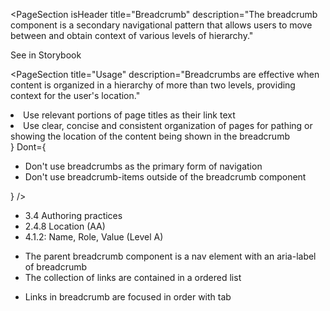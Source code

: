 
<PageSection
  isHeader
  title="Breadcrumb"
  description="The breadcrumb component is a secondary navigational pattern that allows users to move between
    and obtain context of various levels of hierarchy."
>
  <PharosLink href="#" target="_blank">
    See in Storybook
  </PharosLink>
</PageSection>

<PageSection
  title="Usage"
  description="Breadcrumbs are effective when content is organized in a hierarchy of more than two levels,
    providing context for the user's location."
></PageSection>

<PageSection title="Best Practices">
  <BestPractices
    Do={
      <ul>
        <li>Use relevant portions of page titles as their link text</li>
        <li>
          Use clear, concise and consistent organization of pages for pathing or showing the
          location of the content being shown in the breadcrumb
        </li>
      </ul>
    }
    Dont={
      <ul>
        <li>Don't use breadcrumbs as the primary form of navigation</li>
        <li>Don't use breadcrumb-items outside of the breadcrumb component</li>
      </ul>
    }
  />
</PageSection>

<PageSection title="Accessibility">
  <PageSection isSubsection title="Relevant WCAG Guidelines">
    <ul>
      <li>
        <PharosLink href="https://www.w3.org/TR/wai-aria-practices/#breadcrumb">
          3.4 Authoring practices
        </PharosLink>
      </li>
      <li>
        <PharosLink href="https://www.w3.org/WAI/WCAG21/Understanding/location.html">
          2.4.8 Location (AA)
        </PharosLink>
      </li>
      <li>
        <PharosLink href="https://www.w3.org/WAI/WCAG21/Understanding/name-role-value.html">
          4.1.2: Name, Role, Value (Level A)
        </PharosLink>
      </li>
    </ul>
  </PageSection>
  <PageSection
    isSubsection
    title="Importance"
    description="Helps users understand where in the site they currently are visiting"
  />
  <PageSection
    isSubsection
    title="Visual expectations"
    description="A trail of links pertaining to parental content separated by forward slashes"
  />
  <PageSection isSubsection title="Code expectations">
    <ul>
      <li>The parent breadcrumb component is a nav element with an aria-label of breadcrumb</li>
      <li>The collection of links are contained in a ordered list</li>
    </ul>
  </PageSection>
  <PageSection title="Expected actions" isSubsection>
    <PageSection
      title="Screen reader"
      isSubsubsection
      description="Reads links in breadcrumb in order"
    />
    <PageSection title="Keyboard" isSubsubsection>
      <ul>
        <li>Links in breadcrumb are focused in order with tab</li>
      </ul>
    </PageSection>
  </PageSection>
</PageSection>
